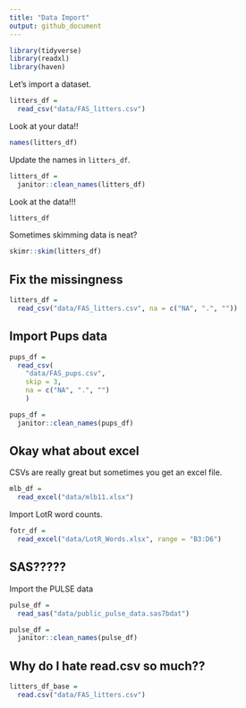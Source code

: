 ```yaml
---
title: "Data Import"
output: github_document
---
```


```r
library(tidyverse)
library(readxl)
library(haven)
```

Let's import a dataset.

```r
litters_df = 
  read_csv("data/FAS_litters.csv")
```

Look at your data!!

```r
names(litters_df)
```

Update the names in `litters_df`.

```r
litters_df = 
  janitor::clean_names(litters_df)
```

Look at the data!!!

```r
litters_df
```


Sometimes skimming data is neat?

```r
skimr::skim(litters_df)
```


## Fix the missingness

```r
litters_df = 
  read_csv("data/FAS_litters.csv", na = c("NA", ".", ""))
```


## Import Pups data

```r
pups_df = 
  read_csv(
    "data/FAS_pups.csv", 
    skip = 3,
    na = c("NA", ".", "")
    )

pups_df = 
  janitor::clean_names(pups_df)
```


## Okay what about excel

CSVs are really great but sometimes you get an excel file.

```r
mlb_df = 
  read_excel("data/mlb11.xlsx")
```

Import LotR word counts.

```r
fotr_df = 
  read_excel("data/LotR_Words.xlsx", range = "B3:D6")
```


## SAS?????


Import the PULSE data

```r
pulse_df = 
  read_sas("data/public_pulse_data.sas7bdat")

pulse_df = 
  janitor::clean_names(pulse_df)
```




## Why do I hate read.csv so much??

```r
litters_df_base = 
  read.csv("data/FAS_litters.csv")
```








